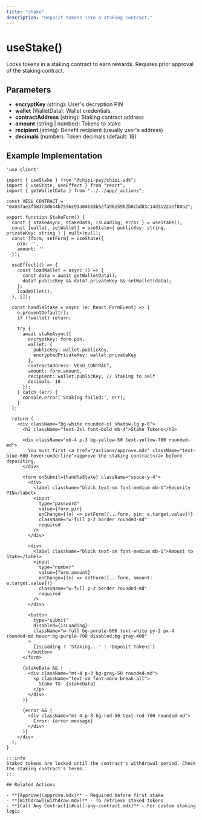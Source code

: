 ```yaml
---
title: "stake"
description: "Deposit tokens into a staking contract."
---
```


# useStake()

Locks tokens in a staking contract to earn rewards. Requires prior approval of the staking contract.

## Parameters

- **encryptKey** (string): User's decryption PIN
- **wallet** (WalletData): Wallet credentials
- **contractAddress** (string): Staking contract address
- **amount** (string | number): Tokens to stake
- **recipient** (string): Benefit recipient (usually user's address)
- **decimals** (number): Token decimals (default: 18)

## Example Implementation

```tsx
'use client'

import { useStake } from "@chipi-pay/chipi-sdk";
import { useState, useEffect } from "react";
import { getWalletData } from "../../app/_actions";

const VESU_CONTRACT = "0x037ae3f583c8d644b7556c93a04b83b52fa96159b2b0cbd83c14d3122aef80a2";

export function StakeForm() {
  const { stakeAsync, stakeData, isLoading, error } = useStake();
  const [wallet, setWallet] = useState<{ publicKey: string, privateKey: string } | null>(null);
  const [form, setForm] = useState({
    pin: '',
    amount: ''
  });

  useEffect(() => {
    const loadWallet = async () => {
      const data = await getWalletData();
      data?.publicKey && data?.privateKey && setWallet(data);
    };
    loadWallet();
  }, []);

  const handleStake = async (e: React.FormEvent) => {
    e.preventDefault();
    if (!wallet) return;

    try {
      await stakeAsync({
        encryptKey: form.pin,
        wallet: {
          publicKey: wallet.publicKey,
          encryptedPrivateKey: wallet.privateKey
        },
        contractAddress: VESU_CONTRACT,
        amount: form.amount,
        recipient: wallet.publicKey, // Staking to self
        decimals: 18
      });
    } catch (err) {
      console.error('Staking failed:', err);
    }
  };

  return (
    <div className="bg-white rounded-xl shadow-lg p-6">
      <h2 className="text-2xl font-bold mb-4">Stake Tokens</h2>
      
      <div className="mb-4 p-3 bg-yellow-50 text-yellow-700 rounded-md">
        You must first <a href="/actions/approve.mdx" className="text-blue-600 hover:underline">approve the staking contract</a> before depositing.
      </div>

      <form onSubmit={handleStake} className="space-y-4">
        <div>
          <label className="block text-sm font-medium mb-1">Security PIN</label>
          <input
            type="password"
            value={form.pin}
            onChange={(e) => setForm({...form, pin: e.target.value})}
            className="w-full p-2 border rounded-md"
            required
          />
        </div>

        <div>
          <label className="block text-sm font-medium mb-1">Amount to Stake</label>
          <input
            type="number"
            value={form.amount}
            onChange={(e) => setForm({...form, amount: e.target.value})}
            className="w-full p-2 border rounded-md"
            required
          />
        </div>

        <button 
          type="submit" 
          disabled={isLoading}
          className="w-full bg-purple-600 text-white py-2 px-4 rounded-md hover:bg-purple-700 disabled:bg-gray-400"
        >
          {isLoading ? 'Staking...' : 'Deposit Tokens'}
        </button>
      </form>

      {stakeData && (
        <div className="mt-4 p-3 bg-gray-50 rounded-md">
          <p className="text-sm font-mono break-all">
            Stake TX: {stakeData}
          </p>
        </div>
      )}

      {error && (
        <div className="mt-4 p-3 bg-red-50 text-red-700 rounded-md">
          Error: {error.message}
        </div>
      )}
    </div>
  );
}

:::info
Staked tokens are locked until the contract's withdrawal period. Check the staking contract's terms.
:::

## Related Actions

- **[Approve](approve.mdx)** - Required before first stake
- **[Withdraw](withdraw.mdx)** - To retrieve staked tokens
- **[Call Any Contract](#call-any-contract.mdx)** - For custom staking logic
